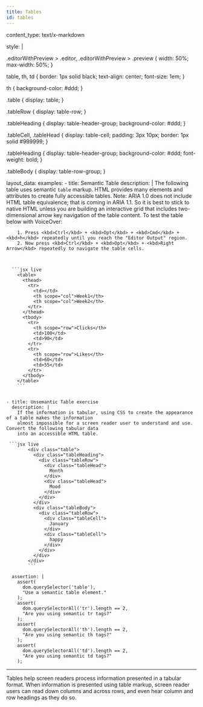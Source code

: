 ```yaml
---
title: Tables
id: tables
---
```


content_type: text/x-markdown

style: |

  .editorWithPreview > .editor,
  .editorWithPreview > .preview {
    width: 50%;
    max-width: 50%;
  }

  table, th, td {
      border: 1px solid black;
      text-align: center;
      font-size: 1em;
  }

  th {
    background-color: #ddd;
  }

  .table {
    display: table;
  }

  .tableRow {
    display: table-row;
  }

  .tableHeading {
    display: table-header-group;
    background-color: #ddd;
  }

  .tableCell, .tableHead {
    display: table-cell;
    padding: 3px 10px;
    border: 1px solid #999999;
  }

  .tableHeading {
    display: table-header-group;
    background-color: #ddd;
    font-weight: bold;
  }

  .tableBody {
    display: table-row-group;
  }

layout_data:
  examples:
    - title: Semantic Table
      description: |
        The following table uses semantic `table` markup. HTML provides many elements and attributes to create fully
        accessible tables. Note: ARIA 1.0 does not include HTML table equivalence; that is coming in ARIA 1.1. So
        it is best to stick to native HTML unless you are building an interactive grid that includes two-dimensional
        arrow key navigation of the table content. To test the table below with VoiceOver:

        1. Press <kbd>Ctrl</kbd> + <kbd>Opt</kbd> + <kbd>Cmd</kbd> + <kbd>h</kbd> repeatedly until you reach the "Editor Output" region.
        2. Now press <kbd>Ctrl</kbd> + <kbd>Opt</kbd> + <kbd>Right Arrow</kbd> repeatedly to navigate the table cells.

        

      ```jsx live
        <table>
          <thead>
            <tr>
              <td></td>
              <th scope="col">Week1</th>
              <th scope="col">Week2</th>
            </tr>
          </thead>
          <tbody>
            <tr>
              <th scope="row">Clicks</th>
              <td>100</td>
              <td>90</td>
            </tr>
            <tr>
              <th scope="row">Likes</th>
              <td>60</td>
              <td>55</td>
            </tr>
          </tbody>
        </table>
        ```


    - title: Unsemantic Table exercise
      description: |
        If the information is tabular, using CSS to create the appearance of a table makes the information
        almost impossible for a screen reader user to understand and use. Convert the following tabular data
        into an accessible HTML table.

     ```jsx live
            <div class="table">
              <div class="tableHeading">
                <div class="tableRow">
                  <div class="tableHead">
                    Month
                  </div>
                  <div class="tableHead">
                    Mood
                  </div>
                </div>
              </div>
              <div class="tableBody">
                <div class="tableRow">
                  <div class="tableCell">
                    January
                  </div>
                  <div class="tableCell">
                    happy
                  </div>
                </div>
              </div>
            </div>
            ```

      assertion: |
        assert(
          dom.querySelector('table'),
          "Use a semantic table element."
        );
        assert(
          dom.querySelectorAll('tr').length == 2,
          "Are you using semantic tr tags?"
        );
        assert(
          dom.querySelectorAll('th').length == 2,
          "Are you using semantic th tags?"
        );
        assert(
          dom.querySelectorAll('td').length == 2,
          "Are you using semantic td tags?"
        );
---
Tables help screen readers process information presented in a tabular format.
When information is presented using table markup, screen reader users can
read down columns and across rows, and even hear column and row headings as they do so.

